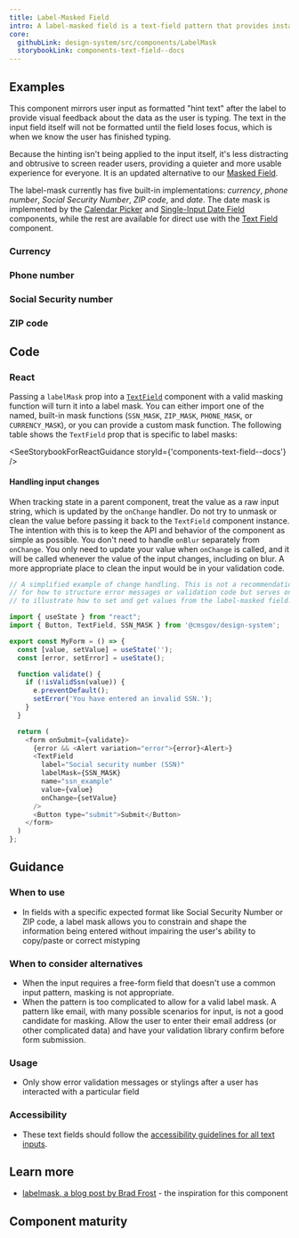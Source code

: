 ```yaml
---
title: Label-Masked Field
intro: A label-masked field is a text-field pattern that provides instant, visual feedback about how inputed data is being interpreted without creating a noisy aural experience.
core:
  githubLink: design-system/src/components/LabelMask
  storybookLink: components-text-field--docs
---
```


## Examples

This component mirrors user input as formatted "hint text" after the label to provide visual feedback about the data as the user is typing. The text in the input field itself will not be formatted until the field loses focus, which is when we know the user has finished typing.

Because the hinting isn't being applied to the input itself, it's less distracting and obtrusive to screen reader users, providing a quieter and more usable experience for everyone. It is an updated alternative to our [Masked Field](/components/text-field/masked-field/).

The label-mask currently has five built-in implementations: _currency_, _phone number_, _Social Security Number_, _ZIP code_, and _date_. The date mask is implemented by the [Calendar Picker](/components/date-field/date-picker/) and [Single-Input Date Field](/components/date-field/single-input-date-field/) components, while the rest are available for direct use with the [Text Field](/components/text-field/) component.

### Currency

<StorybookExample componentName="currency" storyId="components-text-field--label-masked-currency" />

### Phone number

<StorybookExample componentName="phone" storyId="components-text-field--label-masked-phone" />

### Social Security number

<StorybookExample componentName="ssn" storyId="components-text-field--label-masked-ssn" />

### ZIP code

<StorybookExample componentName="zip" storyId="components-text-field--label-masked-postal-code" />

## Code

### React

Passing a `labelMask` prop into a [`TextField`](/components/text-field/) component with a valid masking function will turn it into a label mask. You can either import one of the named, built-in mask functions (`SSN_MASK`, `ZIP_MASK`, `PHONE_MASK`, or `CURRENCY_MASK`), or you can provide a custom mask function. The following table shows the `TextField` prop that is specific to label masks:

<SeeStorybookForReactGuidance storyId={'components-text-field--docs'} />

#### Handling input changes

When tracking state in a parent component, treat the value as a raw input string, which is updated by the `onChange` handler. Do not try to unmask or clean the value before passing it back to the `TextField` component instance. The intention with this is to keep the API and behavior of the component as simple as possible. You don't need to handle `onBlur` separately from `onChange`. You only need to update your value when `onChange` is called, and it will be called whenever the value of the input changes, including on blur. A more appropriate place to clean the input would be in your validation code.

```js
// A simplified example of change handling. This is not a recommendation
// for how to structure error messages or validation code but serves only
// to illustrate how to set and get values from the label-masked field.

import { useState } from "react";
import { Button, TextField, SSN_MASK } from '@cmsgov/design-system';

export const MyForm = () => {
  const [value, setValue] = useState('');
  const [error, setError] = useState();

  function validate() {
    if (!isValidSsn(value)) {
      e.preventDefault();
      setError('You have entered an invalid SSN.');
    }
  }

  return (
    <form onSubmit={validate}>
      {error && <Alert variation="error">{error}<Alert>}
      <TextField
        label="Social security number (SSN)"
        labelMask={SSN_MASK}
        name="ssn_example"
        value={value}
        onChange={setValue}
      />
      <Button type="submit">Submit</Button>
    </form>
  )
};
```

## Guidance

### When to use

- In fields with a specific expected format like Social Security Number or ZIP code, a label mask allows you to constrain and shape the information being entered without impairing the user's ability to copy/paste or correct mistyping

### When to consider alternatives

- When the input requires a free-form field that doesn't use a common input pattern, masking is not appropriate.
- When the pattern is too complicated to allow for a valid label mask. A pattern like email, with many possible scenarios for input, is not a good candidate for masking. Allow the user to enter their email address (or other complicated data) and have your validation library confirm before form submission.

### Usage

- Only show error validation messages or stylings after a user has interacted with a particular field

### Accessibility

- These text fields should follow the [accessibility guidelines for all text inputs](/components/text-field/#guidance).

## Learn more

- [labelmask, a blog post by Brad Frost](https://bradfrost.com/blog/post/labelmask/) - the inspiration for this component

## Component maturity

<MaturityChecklist
  a11yStandards={true}
  color={true}
  forcedColors={true}
  screenReaders={true}
  keyboardNavigable={true}
  storybook={true}
  responsive={true}
  spanish={null}
  completeUiKit={false}
  responsiveUiKit={false}
  tokensInCode={true}
  tokensInSketch={true}
/>
